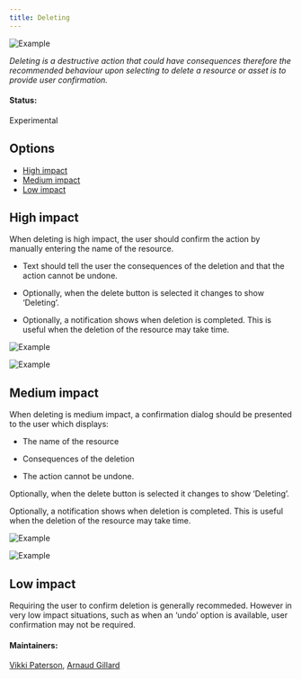 ```yaml
---
title: Deleting
---
```



<ImageComponent cols="8">

![Example](images/1.png)

</ImageComponent>

*Deleting is a destructive action that could have consequences therefore the recommended behaviour upon selecting to delete a resource or asset is to provide user confirmation.*

#### Status:

Experimental

## Options

<AnchorLinks>

- [High impact](#high-impact)
- [Medium impact](#medium-impact)
- [Low impact](#low-impact)

</AnchorLinks>


## High impact
When deleting is high impact, the user should confirm the action by manually entering the name of the resource.

- Text should tell the user the consequences of the deletion and that the action cannot be undone.

- Optionally, when the delete button is selected it changes to show ‘Deleting’.  

- Optionally, a notification shows when deletion is completed. This is useful when the deletion of the resource may take time.

<ImageComponent cols="6">

![Example](images/2.png)

</ImageComponent>

<ImageComponent cols="6">

![Example](images/3.png)

</ImageComponent>


## Medium impact
When deleting is medium impact, a confirmation dialog should be presented to the user which displays:
- The name of the resource

- Consequences of the deletion

- The action cannot be undone.

Optionally, when the delete button is selected it changes to show ‘Deleting’.  

Optionally, a notification shows when deletion is completed. This is useful when the deletion of the resource may take time.

<ImageComponent cols="6">

![Example](images/4.jpg)

</ImageComponent>

<ImageComponent cols="6">

![Example](images/5.png)

</ImageComponent>


## Low impact
Requiring the user to confirm deletion is generally recommeded. However in very low impact situations, such as when an ‘undo’ option is available, user confirmation may not be required.


#### Maintainers:

[Vikki Paterson](https://github.ibm.com/VICTORIA), [Arnaud Gillard](https://github.ibm.com/Arnaud-Gillard)